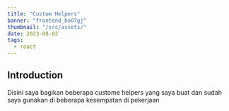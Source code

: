 ```yaml
---
title: "Custom Helpers"
banner: "frontend_bo07gj"
thumbnail: "/src/assets/"
date: 2023-08-02
tags:
  - react
---
```


## Introduction

Disini saya bagikan beberapa custome helpers yang saya buat dan sudah saya gunakan di beberapa kesempatan di pekerjaan
